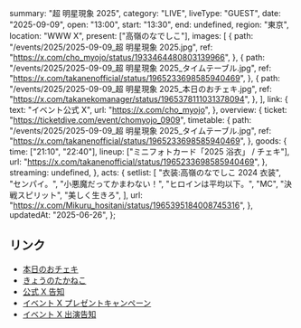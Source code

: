   summary: "超 明星現象 2025",
  category: "LIVE",
  liveType: "GUEST",
  date: "2025-09-09",
  open: "13:00",
  start: "13:30",
  end: undefined,
  region: "東京",
  location: "WWW X",
  present: ["高嶺のなでしこ"],
  images: [
    {
      path: "/events/2025/2025-09-09_超 明星現象 2025.jpg",
      ref: "https://x.com/cho_myojo/status/1933464480803139966",
    },
    {
      path: "/events/2025/2025-09-09_超 明星現象 2025_タイムテーブル.jpg",
      ref: "https://x.com/takanenofficial/status/1965233698585940469",
    },
    {
      path: "/events/2025/2025-09-09_超 明星現象 2025_本日のおチェキ.jpg",
      ref: "https://x.com/takanekomanager/status/1965378111031378094",
    },
  ],
  link: {
    text: "イベント公式 X",
    url: "https://x.com/cho_myojo",
  },
  overview: {
    ticket: "https://ticketdive.com/event/chomyojo_0909",
    timetable: {
      path: "/events/2025/2025-09-09_超 明星現象 2025_タイムテーブル.jpg",
      ref: "https://x.com/takanenofficial/status/1965233698585940469",
    },
    goods: {
      time: ["21:10", "22:40"],
      lineup: ["ミニフォトカード「2025 浴衣」 / チェキ"],
      url: "https://x.com/takanenofficial/status/1965233698585940469",
    },
    streaming: undefined,
  },
  acts: {
    setlist: [
      "衣装:高嶺のなでしこ 2024 衣装",
      "センパイ。",
      "小悪魔だってかまわない！",
      "ヒロインは平均以下。",
      "MC",
      "決戦スピリット",
      "美しく生きろ",
    ],
    url: "https://x.com/Mikuru_hositani/status/1965395184008745316",
  },
  updatedAt: "2025-06-26",
};

## リンク

- [本日のおチェキ](https://x.com/takanekomanager/status/1965378111031378094)
- [きょうのたかねこ](https://x.com/takanenofficial/status/1965233698585940469)
- [公式 X 告知](https://x.com/takanenofficial/status/1958432657080987659)
- [イベント X プレゼントキャンペーン](https://x.com/cho_myojo/status/1860980424803254531)
- [イベント X 出演告知](https://x.com/cho_myojo/status/1937707390146884036)
